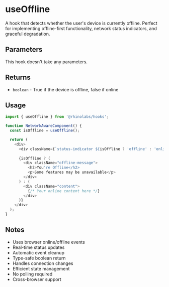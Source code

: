 # useOffline

A hook that detects whether the user's device is currently offline. Perfect for implementing offline-first functionality, network status indicators, and graceful degradation.

## Parameters

This hook doesn't take any parameters.

## Returns

- `boolean` - True if the device is offline, false if online

## Usage

```typescript
import { useOffline } from '@rhinolabs/hooks';

function NetworkAwareComponent() {
  const isOffline = useOffline();

  return (
    <div>
      <div className={`status-indicator ${isOffline ? 'offline' : 'online'}`} />
      
      {isOffline ? (
        <div className="offline-message">
          <h2>You're Offline</h2>
          <p>Some features may be unavailable</p>
        </div>
      ) : (
        <div className="content">
          {/* Your online content here */}
        </div>
      )}
    </div>
  );
}
```

## Notes

- Uses browser online/offline events
- Real-time status updates
- Automatic event cleanup
- Type-safe boolean return
- Handles connection changes
- Efficient state management
- No polling required
- Cross-browser support
